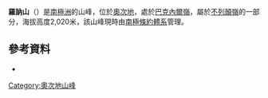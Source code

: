 {{coord|79|59|S|158|44|E||display=title}}

'''羅訥山'''（{{lang-en|Mount Rhone}}）是[[南極洲|南極洲]]的山峰，位於[[奧次地|奧次地]]，處於[[巴克內爾嶺|巴克內爾嶺]]，屬於[[不列顛嶺|不列顛嶺]]的一部分，海拔高度2,020米，該山峰現時由[[南極條約體系|南極條約體系]]管理。

==參考資料==
*{{usgs-gazetteer}}

{{DEFAULTSORT:Mount Rhone}}
[[Category:奧次地山峰|Category:奧次地山峰]]


{{OatesLand-geo-stub}}
